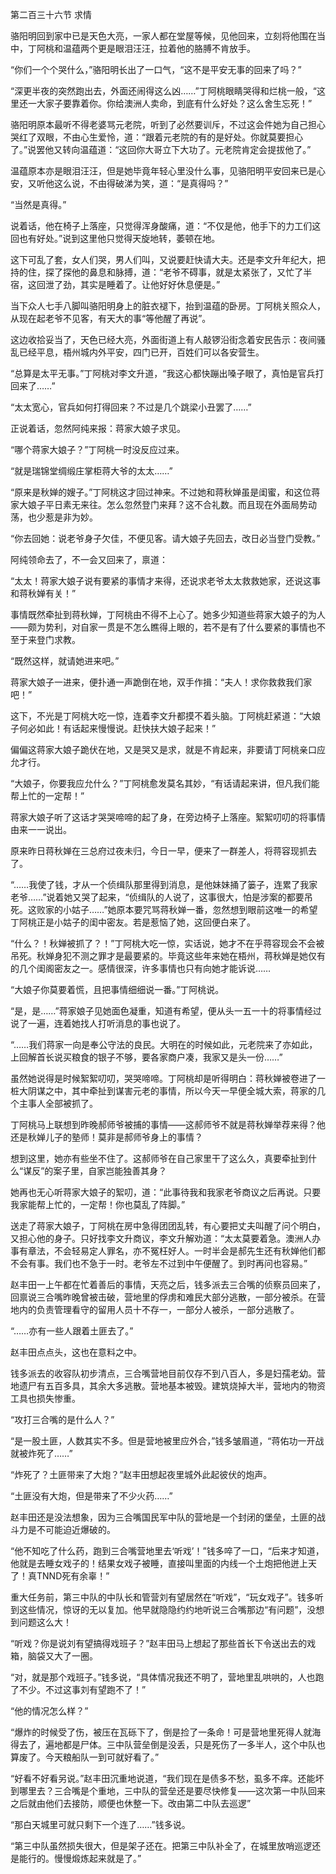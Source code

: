 

第二百三十六节 求情

骆阳明回到家中已是天色大亮，一家人都在堂屋等候，见他回来，立刻将他围在当中，丁阿桃和温蕴两个更是眼泪汪汪，拉着他的胳膊不肯放手。

“你们一个个哭什么，”骆阳明长出了一口气，“这不是平安无事的回来了吗？”

“深更半夜的突然跑出去，外面还闹得这么凶……”丁阿桃眼睛哭得和烂桃一般，“这里还一大家子要靠着你。你给澳洲人卖命，到底有什么好处？这么舍生忘死！”

骆阳明原本最听不得老婆骂元老院，听到了必然要训斥，不过这会件她为自己担心哭红了双眼，不由心生爱怜，道：“跟着元老院的有的是好处。你就莫要担心了。”说罢他又转向温蕴道：“这回你大哥立下大功了。元老院肯定会提拔他了。”

温蕴原本亦是眼泪汪汪，但是她毕竟年轻心里没什么事，见骆阳明平安回来已是心安，又听他这么说，不由得破涕为笑，道：“是真得吗？”

“当然是真得。”

说着话，他在椅子上落座，只觉得浑身酸痛，道：“不仅是他，他手下的力工们这回也有好处。”说到这里他只觉得天旋地转，萎顿在地。

这下可乱了套，女人们哭，男人们叫，又说要赶快请大夫。还是李文升年纪大，把持的住，探了探他的鼻息和脉搏，道：“老爷不碍事，就是太紧张了，又忙了半宿，这回泄了劲，其实是睡着了。让他好好休息便是。”

当下众人七手八脚叫骆阳明身上的脏衣褪下，抬到温蕴的卧房。丁阿桃关照众人，从现在起老爷不见客，有天大的事“等他醒了再说”。

这边收拾妥当了，天色已经大亮，外面街道上有人敲锣沿街念着安民告示：夜间骚乱已经平息，梧州城内外平安，四门已开，百姓们可以各安营生。

“总算是太平无事。”丁阿桃对李文升道，“我这心都快蹦出嗓子眼了，真怕是官兵打回来了……”

“太太宽心，官兵如何打得回来？不过是几个跳梁小丑罢了……”

正说着话，忽然阿纯来报：蒋家大娘子求见。

“哪个蒋家大娘子？”丁阿桃一时没反应过来。

“就是瑞锦堂绸缎庄掌柜蒋大爷的太太……”

“原来是秋婵的嫂子。”丁阿桃这才回过神来。不过她和蒋秋婵虽是闺蜜，和这位蒋家大娘子平日素无来往。怎么忽然登门来拜？这不合礼数。而且现在外面局势动荡，也少惹是非为妙。

“你去回她：说老爷身子欠佳，不便见客。请大娘子先回去，改日必当登门受教。”

阿纯领命去了，不一会又回来了，禀道：

“太太！蒋家大娘子说有要紧的事情才来得，还说求老爷太太救救她家，还说这事和蒋秋婵有关！”

事情既然牵扯到蒋秋婵，丁阿桃由不得不上心了。她多少知道些蒋家大娘子的为人――颇为势利，对自家一贯是不怎么瞧得上眼的，若不是有了什么要紧的事情也不至于来登门求教。

“既然这样，就请她进来吧。”

蒋家大娘子一进来，便扑通一声跪倒在地，双手作揖：“夫人！求你救救我们家吧！”

这下，不光是丁阿桃大吃一惊，连着李文升都摸不着头脑。丁阿桃赶紧道：“大娘子何必如此！有话起来慢慢说。赶快扶大娘子起来！”

偏偏这蒋家大娘子跪伏在地，又是哭又是求，就是不肯起来，非要请丁阿桃亲口应允才行。

“大娘子，你要我应允什么？”丁阿桃愈发莫名其妙，“有话请起来讲，但凡我们能帮上忙的一定帮！”

蒋家大娘子听了这话才哭哭啼啼的起了身，在旁边椅子上落座。絮絮叨叨的将事情由来一一说出。

原来昨日蒋秋婵在三总府过夜未归，今日一早，便来了一群差人，将蒋容现抓去了。

“……我使了钱，才从一个侦缉队那里得到消息，是他妹妹捅了篓子，连累了我家老爷……”说着她又哭了起来，“侦缉队的人说了，这事很大，怕是涉案的都要吊死。这败家的小姑子……”她原本要咒骂蒋秋婵一番，忽然想到眼前这唯一的希望丁阿桃正是小姑子的闺中密友。若是惹恼了她，这回便白来了。

“什么？！秋婵被抓了？！”丁阿桃大吃一惊，实话说，她才不在乎蒋容现会不会被吊死。秋婵身犯不测之罪才是最要紧的。毕竟这些年来她在梧州，蒋秋婵是她仅有的几个闺阁密友之一。感情很深，许多事情也只有向她才能诉说……

“大娘子你莫要着慌，且把事情细细说一番。”丁阿桃说。

“是，是……”蒋家娘子见她面色凝重，知道有希望，便从头一五一十的将事情经过说了一遍，连着她找人打听消息的事也说了。

“……我们蒋家一向是奉公守法的良民。大明在的时候如此，元老院来了亦如此，上回解首长说买粮食的银子不够，要各家商户凑，我家又是头一份……”

虽然她说得是时候絮絮叨叨，哭哭啼啼。丁阿桃却是听得明白：蒋秋婵被卷进了一桩大阴谋之中，其中牵扯到谋害元老的事情，所以今天一早便全城大索，蒋家的几个主事人全部被抓了。

丁阿桃马上联想到昨晚郝师爷被捕的事情――这郝师爷不就是蒋秋婵举荐来得？他还是秋婵儿子的塾师！莫非是郝师爷身上的事情？

想到这里，她亦有些坐不住了。这郝师爷在自己家里干了这么久，真要牵扯到什么“谋反”的案子里，自家岂能独善其身？

她再也无心听蒋家大娘子的絮叨，道：“此事待我和我家老爷商议之后再说。只要我家能帮上忙的，一定帮！你也莫乱了阵脚。”

送走了蒋家大娘子，丁阿桃在房中急得团团乱转，有心要把丈夫叫醒了问个明白，又担心他的身子。只好找李文升商议，李文升解劝道：“太太莫要着急。澳洲人办事有章法，不会轻易定人罪名，亦不冤枉好人。一时半会是郝先生还有秋婵他们都不会有事。我们也不急于一时。老爷左不过到中午便醒了。到时再问也容易。”

赵丰田一上午都在忙着善后的事情，天亮之后，钱多派去三合嘴的侦察员回来了，回禀说三合嘴昨晚曾被击破，营地里的俘虏和难民大部分逃散，一部分被杀。在营地内的负责管理看守的留用人员十不存一，一部分人被杀，一部分逃散了。

“……亦有一些人跟着土匪去了。”

赵丰田点点头，这也在意料之中。

钱多派去的收容队初步清点，三合嘴营地目前仅存不到八百人，多是妇孺老幼。营地遗尸有五百多具，其余大多逃散。营地基本被毁。建筑烧掉大半，营地内的物资工具也损失惨重。

“攻打三合嘴的是什么人？”

“是一股土匪，人数其实不多。但是营地被里应外合，”钱多皱眉道，“蒋佑功一开战就被炸死了……”

“炸死了？土匪带来了大炮？”赵丰田想起夜里城外此起彼伏的炮声。

“土匪没有大炮，但是带来了不少火药……”

赵丰田还是没法想象，因为三合嘴国民军中队的营地是一个封闭的堡垒，土匪的战斗力是不可能迫近爆破的。

“他不知吃了什么药，跑到三合嘴营地里去‘听戏’！”钱多啐了一口，“后来才知道，他就是去睡女戏子的！结果女戏子被睡，直接叫里面的内线一个土炮把他迸上天了！真TNND死有余辜！”

重大任务前，第三中队的中队长和管营刘有望居然在“听戏”，“玩女戏子”。钱多听到这些情况，惊讶的无以复加。他早就隐隐约约地听说三合嘴那边“有问题”，没想到问题这么大！

“听戏？你是说刘有望搞得戏班子？”赵丰田马上想起了那些首长下令送出去的戏箱，脑袋又大了一圈。

“对，就是那个戏班子。”钱多说，“具体情况我还不明了，营地里乱哄哄的，人也跑了不少。不过这事刘有望跑不了！”

“他的情况怎么样？”

“爆炸的时候受了伤，被压在瓦砾下了，倒是捡了一条命！可是营地里死得人就海得去了，遍地都是尸体。三中队营垒倒是没丢，只是死伤了一多半人，这个中队也算废了。今天粮船队一到可就好看了。”

“好看不好看另说。”赵丰田沉重地说道，“我们现在是债多不愁，虱多不痒。还能坏到哪里去？三合嘴是个重地，三中队的营垒还是要尽快修复――这次第一中队回来之后就由他们去接防，顺便也休整一下。改由第二中队去巡逻”

“那白天城里可就只剩下一个连了……”钱多说。

“第三中队虽然损失很大，但是架子还在。把第三中队补全了，在城里放哨巡逻还是能行的。慢慢煅炼起来就是了。”

